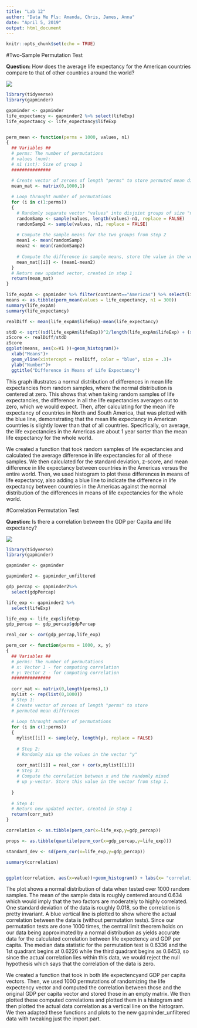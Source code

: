 ---
title: "Lab 12"
author: "Data Me Pls: Amanda, Chris, James, Anna"
date: "April 5, 2019"
output: html_document
---

```{r setup, include=FALSE}
knitr::opts_chunk$set(echo = TRUE)
```

#Two-Sample Permutation Test

__Question:__ How does the average life expectancy for the American countries compare to that of other countries around the world?

![](plots/means 2.png)

```{r, eval=FALSE}
library(tidyverse)
library(gapminder)

gapminder <- gapminder
life_expectancy <- gapminder2 %>% select(lifeExp)
life_expectancy <- life_expectancy$lifeExp


perm_mean <- function(perms = 1000, values, n1)
{
  ## Variables ##
  # perms: The number of permutations 
  # values (num): 
  # n1 (int): Size of group 1
  ###############

  # Create vector of zeroes of length "perms" to store permuted mean differnces
  mean_mat <- matrix(0,1000,1)
  
  # Loop throught number of permutations
  for (i in c(1:perms))
  {
    # Randomly separate vector "values" into disjoint groups of size "n1" and "length(values) - n1" respectively size <- length(values) - n1
    randomSamp <- sample(values, length(values)-n1, replace = FALSE)
    randomSamp2 <- sample(values, n1, replace = FALSE)
    
    # Compute the sample means for the two groups from step 2
    mean1 <- mean(randomSamp)
    mean2 <- mean(randomSamp2)
    
    # Compute the difference in sample means, store the value in the vector from step 1
    mean_mat[[i]] <- (mean1-mean2)
  }
  # Return new updated vector, created in step 1
  return(mean_mat)
}

life_expAm <- gapminder %>% filter(continent=="Americas") %>% select(lifeExp)
means <- as.tibble(perm_mean(values = life_expectancy, n1 = 300))
summary(life_expAm)
summary(life_expectancy)

realDiff <- mean(life_expAm$lifeExp)-mean(life_expectancy)

stdD <- sqrt((sd(life_expAm$lifeExp))^2/length(life_expAm$lifeExp) + (sd(life_expectancy))^2/length(life_expectancy))
zScore <- realDiff/stdD
zScore
ggplot(means, aes(x=V1 ))+geom_histogram()+
  xlab("Means")+
  geom_vline(xintercept = realDiff, color = "blue", size = .3)+
  ylab("Number")+
  ggtitle("Difference in Means of Life Expectancy")
```

This graph illustrates a normal distribution of differences in mean life expectancies from random samples, where the normal distribution is centered at zero. This shows that when taking random samples of life expectancies, the difference in all the life expectancies averages out to zero, which we would expect. Then, after calculating for the mean life expectancy of countries in North and South America, that was plotted with the blue line, demonstrating that the mean life expectancy in American countries is slightly lower than that of all countries. Specifically, on average, the life expectancies in the Americas are about 1 year sorter than the mean life expectancy for the whole world.

We created a function that took random samples of life expectancies and calculated the average difference in life expectancies for all of these samples. We then calculated for the standard deviation, z-score, and mean difference in life expectancy between countries in the Americas versus the entire world. Then, we used histogram to plot these differences in means of life expectancy, also adding a blue line to indicate the difference in life expectancy between countries in the Americas against the normal distribution of the differences in means of life expectancies for the whole world. 

#Correlation Permutation Test

__Question:__ Is there a correlation between the GDP per Capita and life expectancy? 

![](plots/lab12_corplot.png)

```{r, eval=FALSE}
library(tidyverse)
library(gapminder)

gapminder <- gapminder

gapminder2 <- gapminder_unfiltered

gdp_percap <- gapminder2%>%
  select(gdpPercap)

life_exp <- gapminder2 %>%
  select(lifeExp)

life_exp <- life_exp$lifeExp
gdp_percap <- gdp_percap$gdpPercap

real_cor <- cor(gdp_percap,life_exp)

perm_cor <- function(perms = 1000, x, y)
{
  ## Variables ##
  # perms: The number of permutations 
  # x: Vector 1 - for computing correlation
  # y: Vector 2 - for computing correlation
  ###############
  
  corr_mat <- matrix(0,length(perms),1)
  mylist <- rep(list(0,1000))
  # Step 1:
  # Create vector of zeroes of length "perms" to store
  # permuted mean differnces
  
  # Loop throught number of permutations
  for (i in c(1:perms))
  {
    mylist[[i]] <- sample(y, length(y), replace = FALSE)
    
    # Step 2:
    # Randomly mix up the values in the vector "y"
    
    corr_mat[[i]] = real_cor + cor(x,mylist[[i]])
    # Step 3:
    # Compute the correlation between x and the randomly mixed
    # up y-vector. Store this value in the vector from step 1.
    
  }
  
  # Step 4:
  # Return new updated vector, created in step 1
  return(corr_mat)
}

correlation <- as.tibble(perm_cor(x=life_exp,y=gdp_percap))

props <- as.tibble(quantile(perm_cor(x=gdp_percap,y=life_exp)))

standard_dev <- sd(perm_cor(x=life_exp,y=gdp_percap))

summary(correlation)


ggplot(correlation, aes(x=value))+geom_histogram() + labs(x= "correlation", y = "count", title = "correlation between GDP per capita and life expectency")+ geom_vline(xintercept = real_cor, col = "Blue")
```

The plot shows a normal distribution of data when tested over 1000 random samples. The mean of the sample data is roughly centered around 0.634 which would imply that the two factors are moderately to highly correlated. One standard deviation of the data is roughly 0.018, so the correlation is pretty invariant. A blue vertical line is plotted to show where the actual correlation between the data is (without permutation tests). Since our permutation tests are done 1000 times, the central limit theorem holds on our data being approximated by a normal distribution as yields accurate data for the calculated correlation between life expectency and GDP per capita. The median data statistic for the permutation test is 0.6336 and the 1st quadrant begins at 0.6226 while the third quadrant begins as 0.6453, so since the actual correlation lies within this data, we would reject the null hypothesis which says that the correlation of the data is zero. 

We created a function that took in both life expectencyand GDP per capita vectors. Then, we used 1000 permutations of randomizing the life expectency vector and computed the correlation between those and the original GDP per capita vector and stored those in an empty matrix. We then plotted these computed correlations and plotted them in a histogram and then plotted the actual data correlation as a vertical line on the histogram. We then adapted these functions and plots to the new gapminder_unfiltered data with tweaking just the import part. 

